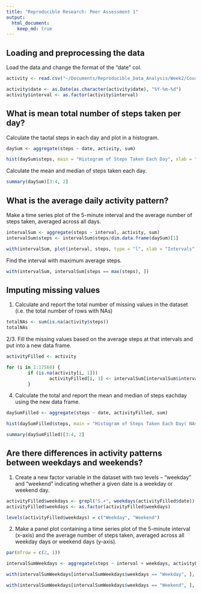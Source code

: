 ```yaml
---
title: "Reproducible Research: Peer Assessment 1"
output: 
  html_document:
    keep_md: true
---
```



## Loading and preprocessing the data

Load the data and change the format of the "date" col.  

```r
activity <- read.csv("~/Documents/Reproducible_Data_Analysis/Week2/CourseProject1/RepData_PeerAssessment1/activity.csv")

activity$date <- as.Date(as.character(activity$date), "%Y-%m-%d")
activity$interval <- as.factor(activity$interval)
```


## What is mean total number of steps taken per day?

Calculate the taotal steps in each day and plot in a histogram.  

```r
daySum <- aggregate(steps ~ date, activity, sum)

hist(daySum$steps, main = "Histogram of Steps Taken Each Day", xlab = "Total steps each day", ylim = c(0, 40))
```

Calculate the mean and median of steps taken each day.

```r
summary(daySum)[3:4, 2]
```

## What is the average daily activity pattern?

Make a time series plot of the 5-minute interval and the average number of steps taken, averaged across all days. 

```r
intervalSum <- aggregate(steps ~ interval, activity, sum)
intervalSum$steps <- intervalSum$steps/dim.data.frame(daySum)[1]

with(intervalSum, plot(interval, steps, type = "l", xlab = "Intervals", ylab = "Average Steps"))
```

Find the interval with maximum average steps.

```r
with(intervalSum, intervalSum[steps == max(steps), ])
```

## Imputing missing values

1. Calculate and report the total number of missing values in the dataset (i.e. the total number of rows with NAs) 

```r
totalNAs <- sum(is.na(activity$steps))
totalNAs
```

2/3. Fill the missing values based on the average steps at that intervals and put into a new data frame.

```r
activityFilled <- activity

for (i in 1:17568) {
        if (is.na(activity[i, 1])) 
                activityFilled[i, 1] <- intervalSum[intervalSum$interval == activity[i, 3], 2]
        }
```

4. Calculate the total and report the mean and median of steps eachday using the new data frame.

```r
daySumFilled <- aggregate(steps ~ date, activityFilled, sum)

hist(daySumFilled$steps, main = "Histogram of Steps Taken Each Day( NAs filled)", xlab = "Total steps each day", ylim = c(0, 40))

summary(daySumFilled)[3:4, 2]
```

## Are there differences in activity patterns between weekdays and weekends?

1. Create a new factor variable in the dataset with two levels -- "weekday" and "weekend" indicating whether a given date is a weekday or weekend day. 

```r
activityFilled$weekdays <- grepl("S.+", weekdays(activityFilled$date))
activityFilled$weekdays <- as.factor(activityFilled$weekdays)

levels(activityFilled$weekdays) = c("Weekday", "Weekend")
```

2. Make a panel plot containing a time series plot of the 5-minute interval (x-axis) and the average number of steps taken, averaged across all weekday days or weekend days (y-axis).

```r
par(mfrow = c(2, 1))

intervalSumWeekdays <- aggregate(steps ~ interval + weekdays, activityFilled, sum)

with(intervalSumWeekdays[intervalSumWeekdays$weekdays == "Weekday", ], plot(interval, steps, type = "l", xlab = "Intervals", ylab = "Average Steps", main = "Weekday"))

with(intervalSumWeekdays[intervalSumWeekdays$weekdays == "Weekend", ], plot(interval, steps, type = "l", xlab = "Intervals", ylab = "Average Steps", main = "Weekend"))
```